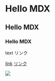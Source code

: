 # Hello MDX

## Hello MDX

### Hello MDX

text
リンク

[link](https://twitter.com/nemu_sou)
[リンク](https://twitter.com/nemu_sou)

![](https://pbs.twimg.com/profile_images/945853747099340801/1bkwj3to_400x400.jpg)
